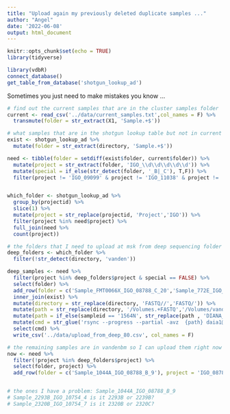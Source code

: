 ```yaml
---
title: "Upload again my previously deleted duplicate samples ..."
author: "Angel"
date: '2022-06-08'
output: html_document
---
```


```r
knitr::opts_chunk$set(echo = TRUE)
library(tidyverse)
```

```r
library(vdbR)
connect_database()
get_table_from_database('shotgun_lookup_ad')
```

Sometimes you just need to make mistakes you know ...

```r
# find out the current samples that are in the cluster samples folder
current <- read_csv('../data/current_samples.txt',col_names = F) %>% 
  transmute(folder = str_extract(X1, 'Sample.+$'))

# what samples that are in the shotgun lookup table but not in current
exist <- shotgun_lookup_ad %>% 
  mutate(folder = str_extract(directory, 'Sample.+$'))

need <- tibble(folder = setdiff(exist$folder, current$folder)) %>% 
  mutate(project = str_extract(folder, 'IGO_\\d\\d\\d\\d\\d')) %>% 
  mutate(special = if_else(str_detect(folder, '_B|_C'), T,F)) %>% 
  filter(project != 'IGO_09099' & project != 'IGO_11038' & project != 'IGO_11453' )


which_folder <- shotgun_lookup_ad %>% 
  group_by(projectid) %>% 
  slice(1) %>% 
  mutate(project = str_replace(projectid, 'Project','IGO')) %>% 
  filter(project %in% need$project) %>% 
  full_join(need %>% 
  count(project))

# the folders that I need to upload at msk from deep sequencing folder
deep_folders <- which_folder %>% 
  filter(!str_detect(directory, 'vanden'))

deep_samples <- need %>% 
  filter(project %in% deep_folders$project & special == FALSE) %>% 
  select(folder) %>% 
  add_row(folder = c('Sample_FMT0066X_IGO_08788_C_20','Sample_772E_IGO_08788_C_33'))  %>% 
  inner_join(exist) %>% 
  mutate(directory = str_replace(directory, 'FASTQ//','FASTQ/')) %>% 
  mutate(path = str_replace(directory, '/Volumes.+FASTQ','/Volumes/vandenBrinkLab/deep_sequencing')) %>% 
  mutate(path = if_else(sampleid == '1564N', str_replace(path , 'DIANA_0038','PITT_0268'),path )) %>% 
  mutate(cmd = str_glue('rsync --progress --partial -avz  {path} daia1@lilac.mskcc.org:~/my_workdir/samples')) %>% 
  select(cmd) %>% 
  write_csv('../data/upload_from_deep_80.csv', col_names = F)

```
```r
# the remaining samples are in vandenbm so I can upload them right now
now <- need %>% 
  filter(!project %in% deep_folders$project) %>% 
  select(folder, project) %>% 
  add_row(folder = c('Sample_1044A_IGO_08788_B_9'), project = 'IGO_08788_B') 


# the ones I have a problem: Sample_1044A_IGO_08788_B_9
# Sample_2293B_IGO_10754_4 is it 2293B or 2239B?
# Sample_2320B_IGO_10754_7 is it 2320B or 2320C?

```


